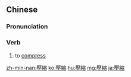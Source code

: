 {{also|压缩}}
==Chinese==
{{zh-forms|s=压缩}}

===Pronunciation===
{{zh-pron
|m=yāsuō
|c=aat3 suk1
|mn=qz,tw,xm,zz:ap-siok/qz,xm,tw:ap-sok
|cat=v
}}

===Verb===
{{zh-verb}}
# to [[compress]]

[[zh-min-nan:壓縮]]
[[ko:壓縮]]
[[hu:壓縮]]
[[mg:壓縮]]
[[ja:壓縮]]